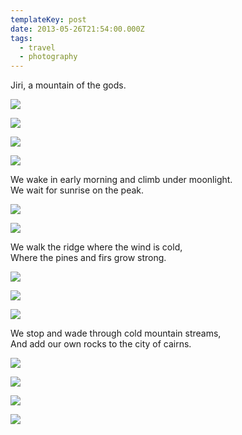 ```yaml
---
templateKey: post
date: 2013-05-26T21:54:00.000Z
tags:
  - travel
  - photography
---
```

Jiri, a mountain of the gods.

![](../../static/assets/20130525-IMG_7390.jpg)

![](../../static/assets/20130525-IMG_7384.jpg)

![](../../static/assets/20130525-IMG_7377.jpg)

![](../../static/assets/20130525-IMG_7400.jpg)

We wake in early morning and climb under moonlight.<br/>
We wait for sunrise on the peak.

![](../../static/assets/20130526-IMG_7535.jpg)

![](../../static/assets/20130526-IMG_7499.jpg)

We walk the ridge where the wind is cold,<br/>
Where the pines and firs grow strong.

![](../../static/assets/20130526-IMG_7551.jpg)

![](../../static/assets/20130526-IMG_7564.jpg)

![](../../static/assets/20130526-IMG_7577.jpg)

We stop and wade through cold mountain streams,<br/>
And add our own rocks to the city of cairns.

![](../../static/assets/20130526-IMG_7605.jpg)

![](../../static/assets/20130526-IMG_7649.jpg)

![](../../static/assets/20130526-IMG_7613.jpg)

![](../../static/assets/20130526-IMG_7631.jpg)
